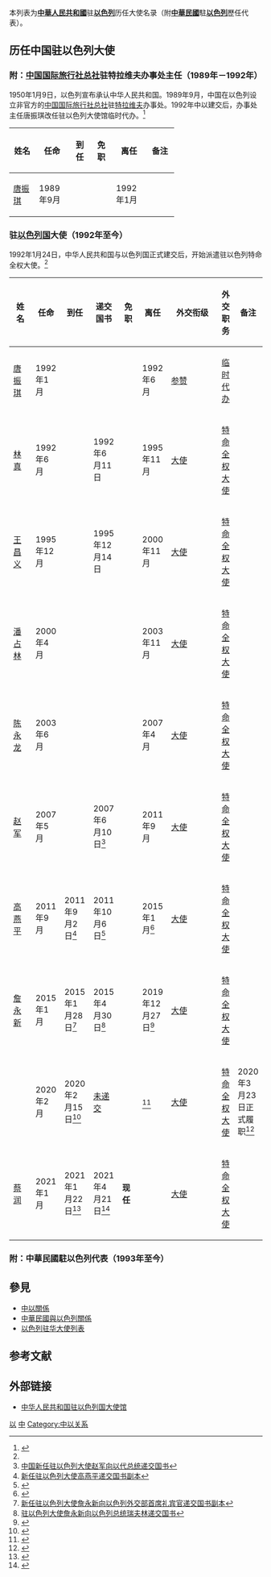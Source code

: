 本列表为'''[[中華人民共和國|中華人民共和國]]'''驻'''[[以色列|以色列]]'''历任大使名录（附'''[[中華民國|中華民國]]'''駐'''[[以色列|以色列]]'''歷任代表）。

== 历任中国驻以色列大使 ==
=== 附：[[中国国际旅行社总社|中国国际旅行社总社]]驻特拉维夫办事处主任（1989年－1992年） ===
1950年1月9日，以色列宣布承认中华人民共和国。1989年9月，中国在以色列设立非官方的[[中国国际旅行社总社|中国国际旅行社总社]]驻[[特拉维夫|特拉维夫]]办事处。1992年中以建交后，办事处主任唐振琪改任驻以色列大使馆临时代办。<ref name="mfa">{{cite web|url=http://www.mfa.gov.cn/chn/pds/ziliao/wjrw/2167/2169/t9172.htm|title=驻以色列国历任大使|publisher=中华人民共和国外交部}}</ref>
{| class="wikitable"
|-
! width=12% |姓名
! width=10% |任命
! width=10% |到任
! width=10% |免职
! width=10% |离任
! width=13% colspan="2" |备注
|-
| [[唐振琪|唐振琪]]
| 1989年9月
|
|
| 1992年1月
|
|}

=== {{PRC}}驻[[以色列国|以色列国]]大使（1992年至今） ===
1992年1月24日，中华人民共和国与以色列国正式建交后，开始派遣驻以色列特命全权大使。<ref name="mfa" />
{| class="wikitable"
|-
! width=12% |姓名
! width=10% |任命
! width=10% |到任
! width=10% |递交国书
! width=10% |免职
! width=10% |离任
! width=8% |外交衔级
! width=10% |外交职务
! width=13% colspan="2" |备注
|-
| [[唐振琪|唐振琪]]
| 1992年1月
|
|
|
| 1992年6月
| [[参赞|参赞]]
| [[临时代办|临时代办]]
|
|-
| [[林真_(外交官)|林真]]
| 1992年6月
|
| 1992年6月11日
|
| 1995年11月
| [[大使|大使]]
| [[特命全权大使|特命全权大使]]
|
|-
| [[王昌义|王昌义]]
| 1995年12月
|
| 1995年12月14日
|
| 2000年11月
| [[大使|大使]]
| [[特命全权大使|特命全权大使]]
|
|-
| [[潘占林|潘占林]]
| 2000年4月
|
|
|
| 2003年11月
| [[大使|大使]]
| [[特命全权大使|特命全权大使]]
|
|-
| [[陈永龙_(政治人物)|陈永龙]]
| 2003年6月
|
|
|
| 2007年4月
| [[大使|大使]]
| [[特命全权大使|特命全权大使]]
|
|-
| [[赵军_(外交官)|赵军]]
| 2007年5月
|
| 2007年6月10日<ref>[https://www.fmprc.gov.cn/web/gjhdq_676201/gj_676203/yz_676205/1206_677196/1206x2_677216/t443116.shtml 中国新任驻以色列大使赵军向以代总统递交国书]</ref>
| 
| 2011年9月
| [[大使|大使]]
| [[特命全权大使|特命全权大使]]
|
|-
| [[高燕平|高燕平]]
| 2011年9月
| 2011年9月2日<ref>[http://il.china-embassy.org/chn/sgxw/t855592.htm 新任驻以色列大使高燕平递交国书副本]</ref>
| 2011年10月6日<ref>{{Cite web |url=http://il.china-embassy.org/chn/sgxw/t865285.htm |title=新任驻以色列大使高燕平向以总统佩雷斯递交国书 |accessdate=2018-12-13 |archive-date=2019-01-24 |archive-url=https://web.archive.org/web/20190124022157/http://il.china-embassy.org/chn/sgxw/t865285.htm |dead-url=no }}</ref>
|
| 2015年1月<ref>{{Cite web |url=http://il.china-embassy.org/chn/sgxw/t1228162.htm |title=驻以色列大使高燕平辞行拜会以色列总理内塔尼亚胡 |accessdate=2018-12-13 |archive-date=2019-01-24 |archive-url=https://web.archive.org/web/20190124022157/http://il.china-embassy.org/chn/sgxw/t1228162.htm |dead-url=no }}</ref>
| [[大使|大使]]
| [[特命全权大使|特命全权大使]]
|
|-
| [[詹永新|詹永新]]
| 2015年1月
| 2015年1月28日<ref>[http://il.china-embassy.org/chn/sgxw/t1234066.htm 新任驻以色列大使詹永新向以色列外交部首席礼宾官递交国书副本]</ref>
| 2015年4月30日<ref>[http://il.china-embassy.org/chn/sgxw/t1260127.htm 驻以色列大使詹永新向以色列总统瑞夫林递交国书]</ref>
|
| 2019年12月27日<ref>{{Cite web |url=http://il.china-embassy.org/chn/sgxw/t1728297.htm |title=驻以色列大使詹永新在《耶路撒冷邮报》发表署名文章 |accessdate=2020-01-02 |archive-date=2020-01-02 |archive-url=https://web.archive.org/web/20200102120015/http://il.china-embassy.org/chn/sgxw/t1728297.htm |dead-url=no }}</ref>
| [[大使|大使]]
| [[特命全权大使|特命全权大使]]
|
|-
| {{box|[[杜伟_(1962年10月)|杜伟]]}}
| 2020年2月
| 2020年2月15日<ref>{{Cite web |url=http://il.china-embassy.org/chn/sgxw/t1745371.htm |title=新任驻以色列大使杜伟抵以履新 |accessdate=2020-02-16 |archive-date=2020-02-16 |archive-url=https://web.archive.org/web/20200216134556/http://il.china-embassy.org/chn/sgxw/t1745371.htm |dead-url=no }}</ref>
| [[2019冠状病毒病以色列疫情|未递交]]
|
|{{box|2020年5月17日}}<ref>{{Cite web |url=http://www.chinanews.com/gn/2020/05-17/9187076.shtml |title=中国驻以色列大使杜伟因身体健康原因意外去世 |accessdate=2020-05-17 |archive-date=2020-05-18 |archive-url=https://web.archive.org/web/20200518100825/http://www.chinanews.com/gn/2020/05-17/9187076.shtml |dead-url=no }}</ref>
| [[大使|大使]]
| [[特命全权大使|特命全权大使]]
| 2020年3月23日正式履职<ref>{{Cite web |url=http://il.china-embassy.org/chn/sgxw/t1759909.htm |title=中国新任驻以色列大使杜伟正式履职 |accessdate=2020-03-25 |archive-date=2020-03-25 |archive-url=https://web.archive.org/web/20200325140843/http://il.china-embassy.org/chn/sgxw/t1759909.htm |dead-url=no }}</ref>
|-
| [[蔡润|蔡润]]
| 2021年1月
| 2021年1月22日<ref>{{Cite web |url=http://il.china-embassy.org/chn/sgxw/t1847959.htm |title=新任驻以色列大使蔡润抵以履新 |access-date=2021-01-22 |archive-date=2021-02-18 |archive-url=https://web.archive.org/web/20210218200525/http://il.china-embassy.org/chn/sgxw/t1847959.htm }}</ref>
| 2021年4月21日<ref>{{Cite web |url=http://il.china-embassy.org/chn/sgxw/t1870510.htm |title=驻以色列大使蔡润向以色列总统瑞夫林递交国书 |access-date=2021-04-22 |archive-date=2021-04-22 |archive-url=https://web.archive.org/web/20210422062027/http://il.china-embassy.org/chn/sgxw/t1870510.htm }}</ref>
| '''现任'''
|
| [[大使|大使]]
| [[特命全权大使|特命全权大使]]
|
|}

===附：中華民國駐以色列代表（1993年至今）===
{{see also|中華民國駐以色列代表列表}}

== 參見 ==
* [[中以關係|中以關係]]
* [[中華民國與以色列關係|中華民國與以色列關係]]
* [[以色列驻华大使列表|以色列驻华大使列表]]

== 参考文献 ==
{{Reflist|2}}

== 外部链接 ==
* [http://il.china-embassy.gov.cn/chn/ 中华人民共和国驻以色列国大使馆]{{zh-hans icon}}{{en icon}}

{{中国驻外大使|共和國}}

[[Category:中国驻外大使列表|以]]
[[Category:驻以色列大使列表|中]]
[[Category:中以关系|Category:中以关系]]